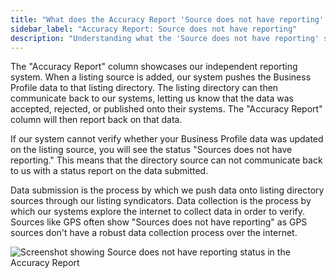 ```yaml
---
title: "What does the Accuracy Report 'Source does not have reporting' mean?"
sidebar_label: "Accuracy Report: Source does not have reporting"
description: "Understanding what the 'Source does not have reporting' status means in the Accuracy Report column of Listing Sync"
---
```


The "Accuracy Report" column showcases our independent reporting system. When a listing source is added, our system pushes the Business Profile data to that listing directory. The listing directory can then communicate back to our systems, letting us know that the data was accepted, rejected, or published onto their systems. The "Accuracy Report" column will then report back on that data.

If our system cannot verify whether your Business Profile data was updated on the listing source, you will see the status "Sources does not have reporting." This means that the directory source can not communicate back to us with a status report on the data submitted.

Data submission is the process by which we push data onto listing directory sources through our listing syndicators. Data collection is the process by which our systems explore the internet to collect data in order to verify. Sources like GPS often show "Sources does not have reporting" as GPS sources don't have a robust data collection process over the internet.

![Screenshot showing Source does not have reporting status in the Accuracy Report](/img/listing-sync/accuracy-report-source-no-reporting.jpg)